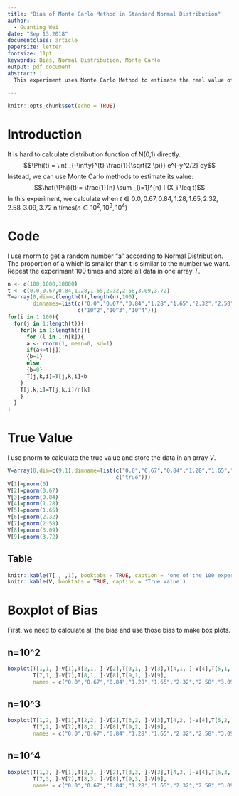 ```yaml
---
title: "Bias of Monte Carlo Method in Standard Normal Distribution"
author:
  - Guanting Wei
date: "Sep.13.2018"
documentclass: article
papersize: letter
fontsize: 11pt
keywords: Bias, Normal Distribution, Monte Carlo
output: pdf_document
abstract: |
  This experiment uses Monte Carlo Method to estimate the real value of Standard Normal Distribution and   get the bias.
  
---
```

```r
knitr::opts_chunk$set(echo = TRUE)
```

# Introduction
It is hard to calculate distribution function of N(0,1) directly.
$$\Phi(t) = \int _{-\infty}^{t} \frac{1}{\sqrt{2 \pi}} e^{-y^2/2} dy$$
Instead, we can use Monte Carlo methods to estimate its value: 
$$\hat{\Phi}(t) = \frac{1}{n} \sum _{i=1}^{n} I (X_i \leq t)$$
In this experiment, we calculate when $t\in{0.0,0.67,0.84,1.28,1.65,2.32,2.58,3.09,3.72}$ n times($n\in{10^2,10^3,10^4}$)

# Code
I use rnorm to get a random number "a" according to Normal Distribution. The proportion of a which is smaller than t is similar to the number we want. Repeat the experimant 100 times and store all data in one array $T$.
```r
n <- c(100,1000,10000)
t <- c(0.0,0.67,0.84,1.28,1.65,2.32,2.58,3.09,3.72)
T=array(0,dim=c(length(t),length(n),100),
        dimnames=list(c("0.0","0.67","0.84","1.28","1.65","2.32","2.58","3.09","3.72"),
                      c("10^2","10^3","10^4")))
for(i in 1:100){
  for(j in 1:length(t)){
    for(k in 1:length(n)){
      for (l in 1:n[k]){
      a <- rnorm(1, mean=0, sd=1)
      if(a<=t[j])
      {b=1}
      else
      {b=0}
      T[j,k,i]=T[j,k,i]+b
    }
    T[j,k,i]=T[j,k,i]/n[k]
    }
  }
}
```

# True Value
I use pnorm to calculate the true value and store the data in an array $V$.
```r
V=array(0,dim=c(9,1),dimname=list(c("0.0","0.67","0.84","1.28","1.65","2.32","2.58","3.09","3.72"),
                                  c("true")))
V[1]=pnorm(0)
V[2]=pnorm(0.67)
V[3]=pnorm(0.84)
V[4]=pnorm(1.28)
V[5]=pnorm(1.65)
V[6]=pnorm(2.32)
V[7]=pnorm(2.58)
V[8]=pnorm(3.09)
V[9]=pnorm(3.72)
```

## Table
```r
knitr::kable(T[ , ,1], booktabs = TRUE, caption = 'one of the 100 experiments')
knitr::kable(V, booktabs = TRUE, caption = 'True Value')
```

# Boxplot of Bias
First, we need to calculate all the bias and use those bias to make box plots.

## n=10^2
```r
boxplot(T[1,1, ]-V[1],T[2,1, ]-V[2],T[3,1, ]-V[3],T[4,1, ]-V[4],T[5,1, ]-V[5],T[6,1, ]-V[6],
        T[7,1, ]-V[7],T[8,1, ]-V[8],T[9,1, ]-V[9],
        names = c("0.0","0.67","0.84","1.28","1.65","2.32","2.58","3.09","3.72"))
```

## n=10^3
```r
boxplot(T[1,2, ]-V[1],T[2,2, ]-V[2],T[3,2, ]-V[3],T[4,2, ]-V[4],T[5,2, ]-V[5],T[6,2, ]-V[6],
        T[7,2, ]-V[7],T[8,2, ]-V[8],T[9,2, ]-V[9],
        names = c("0.0","0.67","0.84","1.28","1.65","2.32","2.58","3.09","3.72"))
```

## n=10^4 
```r
boxplot(T[1,3, ]-V[1],T[2,3, ]-V[2],T[3,3, ]-V[3],T[4,3, ]-V[4],T[5,3, ]-V[5],T[6,3, ]-V[6],
        T[7,3, ]-V[7],T[8,3, ]-V[8],T[9,3, ]-V[9],
        names = c("0.0","0.67","0.84","1.28","1.65","2.32","2.58","3.09","3.72"))
```


